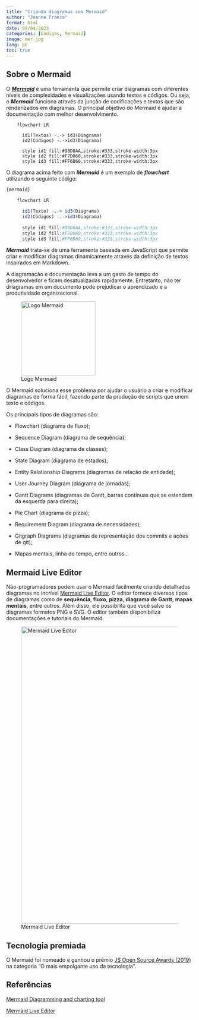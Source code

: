 ---
title: "Criando diagramas com Mermaid"
author: "Jeanne Franco"
format: html
date: 09/04/2023
categories: [Códigos, Mermaid]
image: mer.jpg
lang: pt
toc: true
---

## Sobre o Mermaid

O [***Mermaid***](https://mermaid.js.org/) é uma ferramenta que permite criar diagramas com diferentes níveis de complexidades e visualizações usando textos e códigos. Ou seja, o ***Mermaid*** funciona através da junção de codificações e textos que são renderizados em diagramas. O principal objetivo do Mermaid é ajudar a documentação com melhor desenvolvimento.

```{mermaid}

    flowchart LR

      id1(Textos) -.-> id3(Diagrama)
      id2(Códigos) -.->id3(Diagrama)
      
      style id1 fill:#98D8AA,stroke:#333,stroke-width:3px
      style id2 fill:#F7D060,stroke:#333,stroke-width:3px
      style id3 fill:#FF6D60,stroke:#333,stroke-width:3px
```

O diagrama acima feito com ***Mermaid*** é um exemplo de ***flowchart*** utilizando o seguinte código:

::: callout-note
``` r
{mermaid}
    
    flowchart LR

      id1(Texto) -.-> id3(Diagrama)
      id2(Códigos) -.->id3(Diagrama)
      
      style id1 fill:#98D8AA,stroke:#333,stroke-width:3px
      style id2 fill:#F7D060,stroke:#333,stroke-width:3px
      style id3 fill:#FF6D60,stroke:#333,stroke-width:3px
```
:::

***Mermaid*** trata-se de uma ferramenta baseada em JavaScript que permite criar e modificar diagramas dinamicamente através da definição de textos inspirados em Markdown.

A diagramação e documentação leva a um gasto de tempo do desenvolvedor e ficam desatualizadas rapidamente. Entretanto, não ter driagramas em um documento pode prejudicar o aprendizado e a produtividade organizacional.

![Logo Mermaid](https://www.mermaidchart.com/img/icon-logo.svg){fig-align="center" width="200"}

O Mermaid soluciona esse problema por ajudar o usuário a criar e modificar diagramas de forma fácil, fazendo parte da produção de scripts que unem texto e códigos.

Os principais tipos de diagramas são:

-   Flowchart (diagrama de fluxo);

-   Sequence Diagram (diagrama de sequência);

-   Class Diagram (diagrama de classes);

-   State Diagram (diagrama de estados);

-   Entity Relationship Diagrams (diagramas de relação de entidade);

-   User Journey Diagram (diagrama de jornadas);

-   Gantt Diagrams (diagramas de Gantt, barras contínuas que se estendem da esquerda para direita);

-   Pie Chart (diagrama de pizza);

-   Requirement Diagram (diagrama de necessidades);

-   Gitgraph Diagrams (diagramas de representação dos commits e ações de git);

-   Mapas mentais, linha do tempo, entre outros...

## Mermaid Live Editor

Não-programadores podem usar o Mermaid facilmente criando detalhados diagramas no incrível [Mermaid Live Editor](https://mermaid.live/edit#pako:eNpVjstqw0AMRX9FaNVC_ANeFBq7zSbQQrPzZCFsOTMk80CWCcH2v3ccb1qtxD3nCk3Yxo6xxP4W760lUTjVJkCe96ay4gb1NJyhKN7mAyv4GPgxw_7lEGGwMSUXLq-bv18lqKbjqjGodeG6bKh69r8Cz1A3R0oa0_kvOd3jDB-N-7b5_H9ihXPrs-mp7KloSaAieSq4Q8_iyXX5_WlNDKplzwbLvHYkV4MmLNmjUePPI7RYqoy8wzF1pFw7ugj5LVx-AfLqVWg). O editor fornece diversos tipos de diagramas como de **sequência**, **fluxo**, **pizza**, **diagrama de Gantt**, **mapas mentais**, entre outros. Além disso, ele possibilita que você salve os diagramas formatos PNG e SVG. O editor também disponibiliza documentações e tutoriais do Mermaid.

![Mermaid Live Editor](mermaid.png){fig-align="center" width="800"}

## Tecnologia premiada

O Mermaid foi nomeado e ganhou o prêmio [JS Open Source Awards (2019)](https://osawards.com/javascript/#nominees) na categoria "O mais empolgante uso da tecnologia".

## Referências

[Mermaid Diagramming and charting tool](https://mermaid.js.org/)

[Mermaid Live Editor](https://mermaid.live/edit#pako:eNptkL0KAjEMgF8lZvXuBW5QBAcVnNykS2ijV2wbrS0i4rubu9PNTPn5vkDyQiuOscM73yony2tP50zRJNBYBW-5XSzmO-lTBxsOQWDIG-jlAZQZnlKXf-EJs5QGBHqmDJG_6DBrFW1HRxf7yW5gOxojrdrsP76FE3OAc2YqM2wwco7knV7xGgSDpefIBjtNHeWLQZPeylEtcngmi13JlRusV0fld_GveaV0FNHyROGuNTtfJO-nL43Pen8Afy9jnw)
